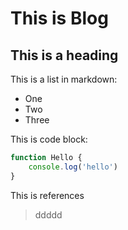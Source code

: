 # This is Blog

## This is a heading
 
This is a list in markdown:
 
- One
- Two
- Three

This is code block:
```js
function Hello {
    console.log('hello')
}
```

This is references
> ddddd